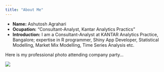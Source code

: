 ```yaml
---
title: "About Me"
---
```


- __Name:__ Ashutosh Agrahari
- __Ocupation:__ "Consultant-Analyst, Kantar Analytics Practics"
- __Introduction:__ I am a Consultant-Analyst at KANTAR Analytics Practice, Bangalore; expertise in R programmer, Shiny App Developer, Statistical Modelling, Market Mix Modelling, Time Series Analysis etc. 

Here is my professional photo attending company party...

![](ashutosh.jpg)
